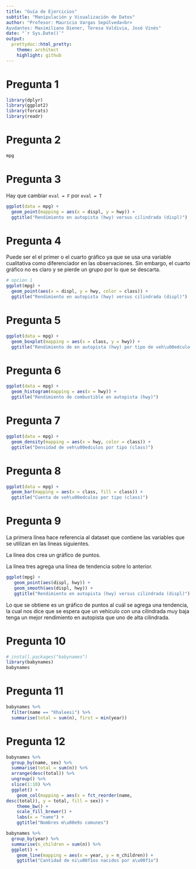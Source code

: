```yaml
---
title: "Guía de Ejercicios"
subtitle: "Manipulación y Visualización de Datos"
author: "Profesor: Mauricio Vargas Sepúlveda<br>
Ayudantes: Maximiliano Diener, Teresa Valdivia, José Vinés"
date: "`r Sys.Date()`"
output:
  prettydoc::html_pretty:
    theme: architect
    highlight: github
---
```


# Pregunta 1

```r
library(dplyr)
library(ggplot2)
library(forcats)
library(readr)
```

# Pregunta 2

```r
mpg
```

# Pregunta 3

Hay que cambiar `eval = F` por `eval = T`

```r
ggplot(data = mpg) +
  geom_point(mapping = aes(x = displ, y = hwy)) +
  ggtitle("Rendimiento en autopista (hwy) versus cilindrada (displ)")
```

# Pregunta 4

Puede ser el el primer o el cuarto gráfico ya que se usa una variable cualitativa como diferenciador en las observaciones. Sin embargo, el cuarto gráfico no es claro y se pierde un grupo por lo que se descarta.

```r
# opcion 1
ggplot(mpg) + 
  geom_point(aes(x = displ, y = hwy, color = class)) +
  ggtitle("Rendimiento en autopista (hwy) versus cilindrada (displ)")
```

# Pregunta 5

```r
ggplot(data = mpg) +
  geom_boxplot(mapping = aes(x = class, y = hwy)) +
  ggtitle("Rendimiento de en autopista (hwy) por tipo de veh\u00edculo (class)")
```

# Pregunta 6

```r
ggplot(data = mpg) +
  geom_histogram(mapping = aes(x = hwy)) +
  ggtitle("Rendimiento de combustible en autopista (hwy)")
```

# Pregunta 7

```r
ggplot(data = mpg) +
  geom_density(mapping = aes(x = hwy, color = class)) +
  ggtitle("Densidad de veh\u00edculos por tipo (class)")
```

# Pregunta 8

```r
ggplot(data = mpg) +
  geom_bar(mapping = aes(x = class, fill = class)) +
  ggtitle("Cuenta de veh\u00edculos por tipo (class)")
```

# Pregunta 9

La primera línea hace referencia al dataset que contiene las variables que se utilizan en las lineas siguientes.

La línea dos crea un gráfico de puntos.

La línea tres agrega una línea de tendencia sobre lo anterior.

```r
ggplot(mpg) +
   geom_point(aes(displ, hwy)) +
   geom_smooth(aes(displ, hwy)) +
   ggtitle("Rendimiento en autopista (hwy) versus cilindrada (displ)")
```

Lo que se obtiene es un gráfico de puntos al cuál se agrega una tendencia, la cual nos dice que se espera que un vehículo con una cilindrada muy baja tenga un mejor rendimiento en autopista que uno de alta cilindrada.

# Pregunta 10

```r
# install.packages("babynames")
library(babynames)
babynames
```

# Pregunta 11

```r
babynames %>%
  filter(name == "Khaleesi") %>%
  summarise(total = sum(n), first = min(year))
```

# Pregunta 12

```r
babynames %>%
  group_by(name, sex) %>%
  summarise(total = sum(n)) %>%
  arrange(desc(total)) %>%
  ungroup() %>%
  slice(1:10) %>%
  ggplot() +
    geom_col(mapping = aes(x = fct_reorder(name,
desc(total)), y = total, fill = sex)) +
    theme_bw() +
    scale_fill_brewer() +
    labs(x = "name") +
    ggtitle("Nombres m\u00e9s comunes")

babynames %>%
  group_by(year) %>%
  summarise(n_children = sum(n)) %>%
  ggplot() +
    geom_line(mapping = aes(x = year, y = n_children)) +
    ggtitle("Cantidad de ni\u00f1os nacidos por a\u00f1o")
```
